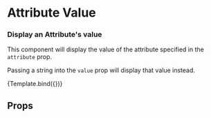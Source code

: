 


<Meta title="Display/Attribute Value" />

# Attribute Value

### Display an Attribute's value

This component will display the value of the attribute
specified in the `attribute` prop.

Passing a string into the `value` prop will display that
value instead.

<Canvas>
  <Story name="Default" args={{ value: 'Blue' }}>
    {Template.bind({})}
  </Story>
</Canvas>

## Props

<ArgsTable of={AttributeValue} />
